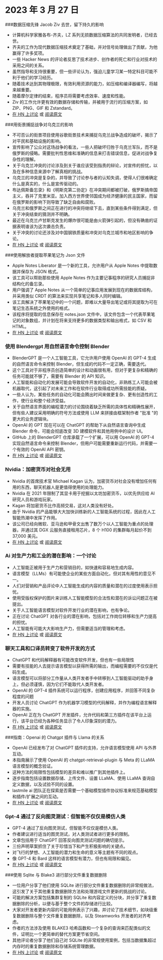 
<Steps>

# 2023 年 3 月 27 日

###数据压缩先锋 Jacob Ziv 去世，留下持久的影响

- 计算机科学家雅各布-齐夫，LZ 系列无损数据压缩算法的共同发明者，已经去世。
- 齐夫的工作为现代数据压缩技术奠定了基础，并对信号处理做出了贡献，为他赢得了许多奖项。
- 一些 Hacker News 的评论者反思了技术进步、创作者的死亡和行业对技术的采用之间的关系。
- 虽然指导和支持很重要，但一些评论认为，强迫儿童学习某一特定科目可能不利于他们的学习经历。
- 随着技术达到其物理极限，有效利用资源的能力，如压缩和编译器编写，将越来越重要。
- 随着摩尔定律的结束，程序员将需要考虑效率、速度和性能。
- Ziv 的工作允许更有效的数据存储和传输，并被用于流行的压缩方案，如 ZIP、PNG、GIF 和 Zstandard。
- [在 HN 上讨论](http://news.ycombinator.com/item?id=35316836) 或 [阅读原文](https://twitter.com/erlichya/status/1639973591214182400)

###用街景捕捉战争对乌克兰的影响

- 不可否认的街景项目使用谷歌街景技术来捕捉乌克兰战争造成的破坏，揭示了对平民和基础设施的影响。
- 宣传影响了公众对这场战争的看法，一些人把破坏归咎于乌克兰军队，而不是俄罗斯的侵略。需要批判性思维和准确的信息来打击错误信息，促进对战争复杂性的理解。
- 关于乌克兰冲突的讨论涉及到关于谁应该受到指责的辩论，对宣传的担忧，以及在多种信息来源中了解真相的挑战。
- 乌克兰的冲突是复杂的，并导致了讨论参与者的认知失调，使得人们很难确定什么是真实的，什么是宣传驱动的。
- 布达佩斯备忘录》和《明斯克第二协定》在冲突期间都被打破，俄罗斯搞帝国主义，吞并了克里米亚。加入西方世界使邻国成为经济健康的民主国家，而留在俄罗斯的影响下则导致了缺乏自由和腐败。
- 乌克兰和俄罗斯之间正在进行的冲突将继续下去，直到某些条件得到满足，但关于冲突结束的猜测并不明确。
- 最近在乌克兰卢甘斯克发生的爆炸很可能是由火箭弹引起的，但没有确凿的证据表明谁该为这次袭击负责。
- 关于冲突的讨论还涉及对中国钢铁质量和冲突对乌克兰城市和地区影响的争论。
- [在 HN 上讨论](http://news.ycombinator.com/item?id=35312352) 或 [阅读原文](https://theundeniablestreetview.com/)

###使用解放者提取苹果笔记为 Json 文件

- Apple Notes Liberator 是一个新的工具，允许用户从 Apple Notes 中提取数据并保存为 JSON 格式。
- 该工具可以帮助那些使用 Apple Notes 作为主要记事程序的研究人员捕捉非结构化的备忘录。
- 用户强调了 Apple Notes 从一个简单的记事应用发展到现在的数据库结构，并采用类似 CRDT 的算法来实现共享笔记和多人同时编辑。
- 该工具解决了苹果笔记中的一个问题，即难以大量导出笔记或将其提取为可在笔记生态系统之外使用的格式。
- 该程序将提取的信息保存在 notes.json 文件中，该文件包含一个代表苹果笔记的对象数组，并计划在将来支持更多的数据类型和输出格式，如 CSV 和 HTML。
- [在 HN 上讨论](http://news.ycombinator.com/item?id=35316679) 或 [阅读原文](https://github.com/HamburgChimps/apple-notes-liberator)

### 使用 Blendergpt 用自然语言命令控制 Blender

- BlenderGPT 是一个人工智能工具，它允许用户使用 OpenAI 的 GPT-4 生成的自然语言命令来控制 Blender，但生成的代码不一定正确，需要迭代。
- 这个工具对于非程序员创造简单的设计和动画很有用，但对于更复杂和精确的任务可能就不够了，需要有 Blender 的 API 知识。
- 人工智能和自动化的发展可能会导致软件开发的自动化，非熟练工人可能会被机器取代，这引起了对未来工作和在软件行业取得成功所需技能的质疑。
- 一些人认为，某些任务的自动化可能会腾出时间来做更复杂、更有创造性的工作，使行业和整个经济受益。
- 关于自然语言界面的编程潜力的讨论围绕着缺乏所需的具体性和精确性展开，但有些人建议采用明确的符号方法或使用 LLM 来拼接由框架制作者 "批准 "的更大的业务逻辑块。
- OpenAI 的 GPT 现在可以在 ChatGPT 的帮助下从自然语言查询中生成 Blender 命令，可能会彻底改变 3D 建模软件和其他用例中的设计 UI。
- GitHub 上的 BlenderGPT 仓库承载了一个扩展，可以用 OpenAI 的 GPT-4 实现自然语言命令来控制 Blender，但用户可能需要重新运行代码，并需要一个有效的 OpenAI API 密钥。
- [在 HN 上讨论](http://news.ycombinator.com/item?id=35320571) 或 [阅读原文](https://github.com/gd3kr/BlenderGPT)

### Nvidia：加密货币对社会无用

- Nvidia 的首席技术官 Michael Kagan 认为，加密货币对社会没有增加任何有用的东西，聊天机器人是更值得使用的处理能力。
- Nvidia 在 2021 年限制了其显卡用于挖掘以太坊加密货币，以优先供应给 AI 研究人员和游戏玩家。
- Kagan 将加密货币比作高频交易，这对人类没有好处。
- 由于 Nvidia 的产品能够大大加快训练新的人工智能系统的过程，因此在人工智能热潮中发挥了作用。
- 该公司已经向微软、亚马逊和甲骨文出售了数万个以人工智能为重点的处理器，并通过其 DGX 云服务直接租用芯片，8 个 H100 的集群每月起价不到 37,000 美元。
- [在 HN 上讨论](http://news.ycombinator.com/item?id=35317464) 或 [阅读原文](https://www.theguardian.com/technology/2023/mar/26/cryptocurrencies-add-nothing-useful-to-society-nvidia-chatbots-processing-crypto-mining)

### Ai 对生产力和工业的潜在影响：一个讨论

- 人工智能正被用于生产力和营销目的，如快速和容易地生成内容。
- 语言模型（LLMs）有可能使企业的某些方面自动化，但对其有用性的意见不一。
- 人们对营销和产品评论中人工智能生成的内容的质量和潜在的过度使用表示担忧。
- 使用受版权保护的图片来训练人工智能模型的合法性和潜在的诉讼问题正在被提出。
- 关于人工智能语言模型对软件开发行业的潜在影响，也有争论。
- 正在讨论 ChatGPT 对各行业的潜在影响，包括对工作岗位转移和生产力提高的担忧。
- 人工智能有可能大大影响生产力，但需要适当的管理和考虑。
- [在 HN 上讨论](http://news.ycombinator.com/item?id=35312694) 或 [阅读原文](https://oneusefulthing.substack.com/p/superhuman-what-can-ai-do-in-30-minutes)

### 聊天工具和口译员转变了软件开发的方式

- ChatGPT 和代码解释器有可能改变软件开发，但也有一些局限性
- 需要有技能的人去提示语言模型以获得所需的输出，而编程需要的不仅仅是代码生成。
- 语言模型可以将部分工作量从人类开发者手中转移到人工智能驱动的助手身上，但必须谨慎，因为它们不能取代人类开发者。
- OpenAI 的 GPT-4 插件系统可以运行程序，创建应用程序，并回答不同复杂程度的问题
- 开发人员讨论 ChatGPT 作为机器学习模型的代码解释，并作为编程语言解释器的实施。
- OpenAI 正在为 ChatGPT 开发插件，允许代码和第三方插件在该平台上运行，该平台已经为各种任务显示了令人印象深刻的潜力。
- [在 HN 上讨论](http://news.ycombinator.com/item?id=35312609) 或 [阅读原文](https://andrewmayneblog.wordpress.com/2023/03/23/chatgpt-code-interpreter-magic/)

###指南：Openai 的 Chatgpt 插件与 Llama 的关系

- OpenAI 已经发布了对 ChatGPT 插件的支持，允许语言模型使用 API 与外界互动。
- 本指南展示了使用 OpenAI 的 chatgpt-retrieval-plugin 与 Meta 的 LLaMA 语言模型的概念验证。
- 这种方法的局限性包括模型的差异和难以推广到其他插件上。
- 逐步指南包括设置数据存储、上传文件、设置 LLaMA、使用 LLaMA 查询自定义数据，以及试验不同的设置。
- lastmile ai 团队正在探索是否需要一个基础模型插件协议标准来规范基础模型和插件/扩展之间的互动。
- [在 HN 上讨论](http://news.ycombinator.com/item?id=35315542) 或 [阅读原文](https://blog.lastmileai.dev/using-openais-retrieval-plugin-with-llama-d2e0b6732f14)

### Gpt-4 通过了反向图灵测试：但智能不仅仅是模仿人类

- GPT-4 通过了反向图灵测试，但智能不仅仅是模仿人类。
- 作者建议进行适当的图灵测试，对人类测试者进行更多的限制。
- 文章包括用于 ChatGPT 回答反向图灵测试问题的确切提示。
- 三份声明草案抓住了关于珍惜当下和产生积极影响的关键点。
- 对飞行的梦想、人工智能的潜力和生命的意义等主题有不同的观点。
- 像 GPT-4 和 Bard 这样的语言模型有潜力，但也有局限和偏见。
- [在 HN 上讨论](http://news.ycombinator.com/item?id=35313171) 或 [阅读原文](https://gist.github.com/rain-1/3bf56122b0ebeac929dff0f881ee8e4c)

###使用 Sqlite 与 Blake3 进行部分文件重复数据删除

- 一位用户分享了他们使用 SQLite 进行部分文件重复数据删除的非常规做法，这引发了关于其他重复数据删除方法和处理游戏文件更新的挑战的讨论。
- 可能的解决方案包括集群复制的 SQLite 和内容定义的分块，并分享了重复数据删除的分析，以便与基于整个文件的存储进行比较。
- 大家对开发者更新内容的可能用例表示了兴趣，并讨论了技术细节，如块级重复数据删除与整个文件重复数据删除，以及 Steamworks 开发者的对齐考虑。
- 作者的方法涉及使用 BLAKE3 哈希函数和一个复杂的查询来匹配类似的文件，证明比一个更简单的替代方案更节省空间。
- 其他评论者分享了他们自己对 SQLite 的非常规使用案例，包括当数据集超过内存时的重复数据删除和存储系统管理数据。
- [在 HN 上讨论](http://news.ycombinator.com/item?id=35317419) 或 [阅读原文](https://sqlite.org/forum/forumpost/7fecf11e42c71a91?raw)

</Steps>
